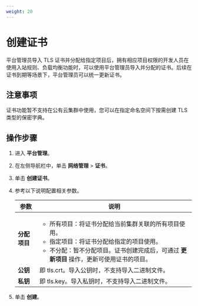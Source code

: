 ```yaml
---
weight: 20
---
```


# 创建证书


平台管理员导入 TLS 证书并分配给指定项目后，拥有相应项目权限的开发人员在使用入站规则、负载均衡功能时，可以使用平台管理员导入并分配的证书。后续在证书到期等场景下，平台管理员可以统一更新证书。

## 注意事项

证书功能暂不支持在公有云集群中使用，您可以在指定命名空间下按需创建 TLS 类型的保密字典。 

## 操作步骤

1. 进入 **平台管理**。

1. 在左侧导航栏中，单击 **网络管理** > **证书**。

3. 单击 **创建证书**。
    
4. 参考以下说明配置相关参数。

    |参数| 说明                                                         |
    | -------- | ------------------------------------------------------------ |
    |**分配项目**| <ul><li>所有项目：将证书分配给当前集群关联的所有项目使用。</li><li>指定项目：将证书分配给指定的项目使用。</li><li>不分配：暂不分配项目。证书创建完成后，可通过 **更新项目** 操作，更新可使用证书的项目。</li></ul> |
    |**公钥**| 即 tls.crt。导入公钥时，不支持导入二进制文件。               |
    |**私钥**| 即 tls.key。导入私钥时，不支持导入二进制文件。               |

    


5. 单击 **创建**。
